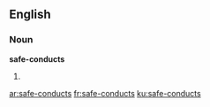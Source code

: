 ==English==

===Noun===
'''safe-conducts'''

# {{plural of|safe-conduct}}

[[ar:safe-conducts]]
[[fr:safe-conducts]]
[[ku:safe-conducts]]